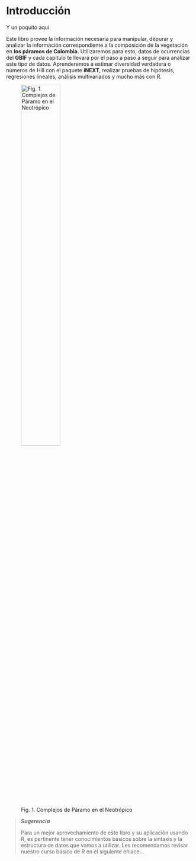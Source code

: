 
# Introducción {-}

Y un poquito aquí

Este libro provee la información necesaria para manipular, depurar y analizar la información correspondiente a la composición de la vegetación en **los páramos de Colombia**. Utilizaremos para esto, datos de ocurrencias del **GBIF** y cada capitulo te llevará por el paso a paso a seguir para analizar este tipo de datos. Aprenderemos a estimar diversidad verdadera o números de Hill con el paquete **iNEXT**, realizar pruebas de hipótesis, regresiones lineales, análisis multivariados y mucho más con R.


![Fig. 1. Complejos de Páramo en el Neotrópico](map_par_V5.png){width=50%}



>**_Sugerencia_**
>
>Para un mejor aprovechamiento de este libro y su aplicación usando R, es pertinente tener conocimientos básicos sobre la sintaxis y la estructura de datos que vamos a utilizar. Les recomendamos revisar nuestro curso básico de R en el siguiente enlace...
  
